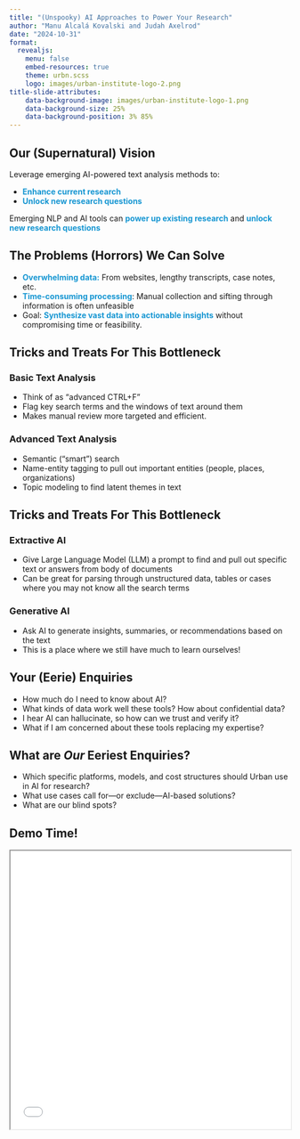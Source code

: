 ```yaml
---
title: "(Unspooky) AI Approaches to Power Your Research"
author: "Manu Alcalá Kovalski and Judah Axelrod"
date: "2024-10-31"
format: 
  revealjs:
    menu: false 
    embed-resources: true
    theme: urbn.scss    
    logo: images/urban-institute-logo-2.png
title-slide-attributes: 
    data-background-image: images/urban-institute-logo-1.png
    data-background-size: 25%
    data-background-position: 3% 85%
---
```


## Our (Supernatural) Vision

Leverage emerging AI-powered text analysis methods to:

- **<span style="color:#1696d2;">Enhance current research</span>**
- **<span style="color:#1696d2;">Unlock new research questions</span>**

Emerging NLP and AI tools  can **<span style="color:#1696d2;">power up existing research</span>** and **<span style="color:#1696d2;">unlock new research questions</span>**

## The Problems (Horrors) We Can Solve

- **<span style="color:#1696d2;">Overwhelming data:</span>** From websites, lengthy transcripts, case notes, etc.
- **<span style="color:#1696d2;">Time-consuming processing</span>**: Manual collection and sifting through information is often unfeasible
- Goal: **<span style="color:#1696d2;">Synthesize vast data into actionable insights</span>** without compromising time or feasibility.


## Tricks and Treats For This Bottleneck
::: {.panel-tabset}
### Basic Text Analysis
- Think of as "advanced CTRL+F"
- Flag key search terms and the windows of text around them
- Makes manual review more targeted and efficient.

### Advanced Text Analysis
- Semantic ("smart") search
- Name-entity tagging to pull out important entities (people, places, organizations)
- Topic modeling to find latent themes in text
:::

## Tricks and Treats For This Bottleneck
::: {.panel-tabset}

### Extractive AI
- Give Large Language Model (LLM) a prompt to find and pull out specific text or answers from body of documents
- Can be great for parsing through unstructured data, tables or cases where you may not know all the search terms

### Generative AI
- Ask AI to generate insights, summaries, or recommendations based on the text
- This is a place where we still have much to learn ourselves!
:::

## Your (Eerie) Enquiries
- How much do I need to know about AI?
- What kinds of data work well these tools? How about confidential data?
- I hear AI can hallucinate, so how can we trust and verify it?
- What if I am concerned about these tools replacing my expertise?

## What are *Our* Eeriest Enquiries?
- Which specific platforms, models, and cost structures should Urban use in AI for research?
- What use cases call for—or exclude—AI-based solutions?
- What are our blind spots?

## Demo Time!
<div>
```{=html}
<iframe data-external="1" width="100%" height="500" src="topic-browser.html" title="Webpage example"></iframe>
```
</div>


